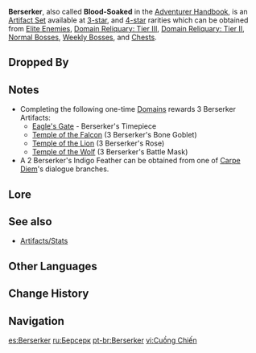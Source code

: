{{Artifact Set Infobox
|id        = 203
|flower    = Berserker's Rose
|plume     = Berserker's Indigo Feather
|sands     = Berserker's Timepiece
|goblet    = Berserker's Bone Goblet
|circlet   = Berserker's Battle Mask
|2pcBonus  = [[CRIT Rate]] +12%
|4pcBonus  = When [[HP]] is below 70%, [[CRIT Rate]] increases by an additional 24%.
|source3.1 = Dropped by all [[Elite Enemies]]
|source3.2 = Dropped by some [[Normal Bosses]]
|source3.3 = Dropped by all [[Weekly Bosses]]
|source3.4 = [[Domain Reliquary: Tier III]]
|source3.5 = [[Chests]]
|source4.1 = Dropped by all [[Elite Enemies]]
|source4.2 = Dropped by some [[Normal Bosses]]
|source4.3 = Dropped by all [[Weekly Bosses]]
|source4.4 = [[Domain Reliquary: Tier II]]
|eff_att1  = CRIT Rate
}}
'''Berserker''', also called '''Blood-Soaked''' in the [[Adventurer Handbook]], is an [[Artifact Set]] available at [[:Category:3-Star Artifacts|3-star]], and [[:Category:4-Star Artifacts|4-star]] rarities which can be obtained from [[Elite Enemies]], [[Domain Reliquary: Tier III]], [[Domain Reliquary: Tier II]], [[Normal Bosses]], [[Weekly Bosses]], and [[Chests]].

==Dropped By==
{{Dropped By|weekly=all|elite=all}}

==Notes==
* Completing the following one-time [[Domain]]s rewards 3{{star}} Berserker Artifacts:
** [[Eagle's Gate]] - Berserker's Timepiece
** [[Temple of the Falcon]] (3{{star}} Berserker's Bone Goblet)
** [[Temple of the Lion]] (3{{star}} Berserker's Rose)
** [[Temple of the Wolf]] (3{{star}} Berserker's Battle Mask)
* A 2{{star}} Berserker's Indigo Feather can be obtained from one of [[Carpe Diem]]'s dialogue branches.

==Lore==
{{ArtifactLore}}

==See also==
*[[Artifacts/Stats]]

==Other Languages==
{{Other Languages
|en      = Berserker
|zhs     = 战狂
|zhs_rm  = Zhàn Kuáng
|zht     = 戰狂
|zht_rm  = Zhàn Kuáng
|zh_tl   = Berserker
|ja      = 狂戦士
|ja_rm   = Kyousenshi{{Assumed}}
|ja_tl   = Berserker
|ko      = 전투광
|ko_rm   = Jeontugwang
|ko_tl   = Warmonger
|es      = Berserker
|fr      = Berserker
|ru      = Берсерк
|th      = Berserker
|vi      = Cuồng Chiến
|vi_tl   = Berserk War
|de      = Berserker
|id      = Berserker
|pt      = Berserker
}}

==Change History==
{{Change History|1.0}}

==Navigation==
{{Artifact Navbox}}

[[es:Berserker]]
[[ru:Берсерк]]
[[pt-br:Berserker]]
[[vi:Cuồng Chiến]]